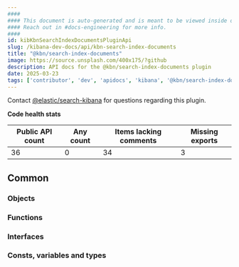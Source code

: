 ```yaml
---
####
#### This document is auto-generated and is meant to be viewed inside our experimental, new docs system.
#### Reach out in #docs-engineering for more info.
####
id: kibKbnSearchIndexDocumentsPluginApi
slug: /kibana-dev-docs/api/kbn-search-index-documents
title: "@kbn/search-index-documents"
image: https://source.unsplash.com/400x175/?github
description: API docs for the @kbn/search-index-documents plugin
date: 2025-03-23
tags: ['contributor', 'dev', 'apidocs', 'kibana', '@kbn/search-index-documents']
---
```




Contact [@elastic/search-kibana](https://github.com/orgs/elastic/teams/search-kibana) for questions regarding this plugin.

**Code health stats**

| Public API count  | Any count | Items lacking comments | Missing exports |
|-------------------|-----------|------------------------|-----------------|
| 36 | 0 | 34 | 3 |

## Common

### Objects
<DocDefinitionList data={kbnSearchIndexDocumentsObj.common.objects}/>

### Functions
<DocDefinitionList data={kbnSearchIndexDocumentsObj.common.functions}/>

### Interfaces
<DocDefinitionList data={kbnSearchIndexDocumentsObj.common.interfaces}/>

### Consts, variables and types
<DocDefinitionList data={kbnSearchIndexDocumentsObj.common.misc}/>

